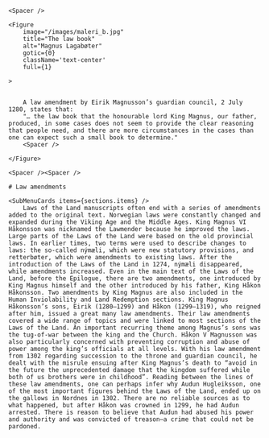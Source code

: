 
<Spacer />

<Container>

    <Spacer />

    <Figure
        image="/images/maleri_b.jpg"
        title="The law book"
        alt="Magnus Lagabøter"
        gotic={0}
        className='text-center'
        full={1}
    
    >
    
    
        A law amendment by Eirik Magnusson’s guardian council, 2 July 1280, states that:
        "… the law book that the honourable lord King Magnus, our father, produced, in some cases does not seem to provide the clear reasoning that people need, and there are more circumstances in the cases than one can expect such a small book to determine."
        <Spacer />
        
    </Figure>

    <Spacer /><Spacer />

    # Law amendments

    <SubMenuCards items={sections.items} />
        Laws of the Land manuscripts often end with a series of amendments added to the original text. Norwegian laws were constantly changed and expanded during the Viking Age and the Middle Ages. King Magnus VI Håkonsson was nicknamed the Lawmender because he improved the laws. Large parts of the Laws of the Land were based on the old provincial laws. In earlier times, two terms were used to describe changes to laws: the so-called nýmæli, which were new statutory provisions, and retterbøter, which were amendments to existing laws. After the introduction of the Laws of the Land in 1274, nýmæli disappeared, while amendments increased. Even in the main text of the Laws of the Land, before the Epilogue, there are two amendments, one introduced by King Magnus himself and the other introduced by his father, King Håkon Håkonsson. Two amendments by King Magnus are also included in the Human Inviolability and Land Redemption sections. King Magnus Håkonsson’s sons, Eirik (1280–1299) and Håkon (1299–1319), who reigned after him, issued a great many law amendments. Their law amendments covered a wide range of topics and were linked to most sections of the Laws of the Land. An important recurring theme among Magnus’s sons was the tug-of-war between the king and the Church. Håkon V Magnusson was also particularly concerned with preventing corruption and abuse of power among the king’s officials at all levels. With his law amendment from 1302 regarding succession to the throne and guardian council, he dealt with the misrule ensuing after King Magnus’s death to “avoid in the future the unprecedented damage that the kingdom suffered while both of us brothers were in childhood”. Reading between the lines of these law amendments, one can perhaps infer why Audun Hugleiksson, one of the most important figures behind the Laws of the Land, ended up on the gallows in Nordnes in 1302. There are no reliable sources as to what happened, but after Håkon was crowned in 1299, he had Audun arrested. There is reason to believe that Audun had abused his power and authority and was convicted of treason—a crime that could not be pardoned.

</Container>
